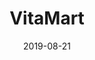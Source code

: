---
title: VitaMart
category: Project
tag: Marketplace,Swag
status: publish
date: 2019-08-21
slug: A decentralized marketplace to buy exclusive IoTeX swag with IOTX & VITA
website: https://vitamart.io
twitter: https://twitter.com/vitatoken?lang=en
logo: /img/VitaMart.png
featured_img: https://wp.gcap1.iotex.io/wp-content/uploads/2019/08/EB8sjd3U8AAzc-h.jpeg
telegram:
---